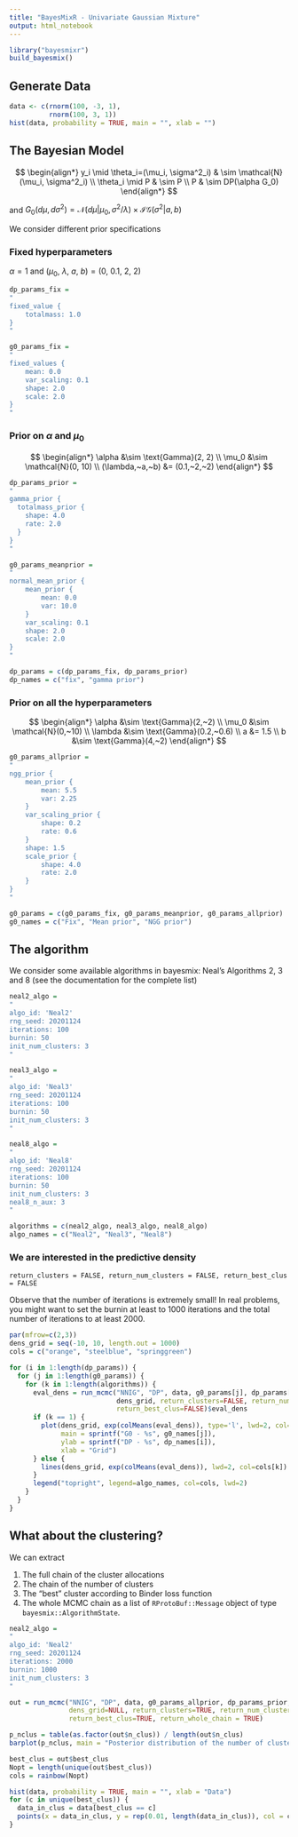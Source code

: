 ```yaml
---
title: "BayesMixR - Univariate Gaussian Mixture"
output: html_notebook
---
```


```r
library("bayesmixr")
build_bayesmix()
```

## Generate Data

```r
data <- c(rnorm(100, -3, 1),
          rnorm(100, 3, 1))
hist(data, probability = TRUE, main = "", xlab = "")
```

## The Bayesian Model

$$
\begin{align*}
y_i \mid \theta_i=(\mu_i, \sigma^2_i) & \sim \mathcal{N}(\mu_i, \sigma^2_i) \\
\theta_i \mid P & \sim P \\
P & \sim DP(\alpha G_0)
\end{align*}
$$

and $G_0(d\mu, d\sigma^2) = \mathcal N(d\mu | \mu_0, \sigma^2/\lambda) \times \mathcal{IG}(\sigma^2 | a, b)$

We consider different prior specifications

### Fixed hyperparameters

$\alpha = 1$ and $(\mu_0,~\lambda,~a,~b) = (0,~0.1,~2,~2)$

```r
dp_params_fix =
"
fixed_value {
    totalmass: 1.0
}
"

g0_params_fix =
"
fixed_values {
    mean: 0.0
    var_scaling: 0.1
    shape: 2.0
    scale: 2.0
}
"
```

### Prior on $\alpha$ and $\mu_{0}$

$$
\begin{align*}
\alpha &\sim \text{Gamma}(2, 2) \\
\mu_0 &\sim \mathcal{N}(0, 10) \\
(\lambda,~a,~b) &= (0.1,~2,~2)
\end{align*}
$$

```r
dp_params_prior =
"
gamma_prior {
  totalmass_prior {
    shape: 4.0
    rate: 2.0
  }
}
"

g0_params_meanprior =
"
normal_mean_prior {
    mean_prior {
        mean: 0.0
        var: 10.0
    }
    var_scaling: 0.1
    shape: 2.0
    scale: 2.0
}
"

dp_params = c(dp_params_fix, dp_params_prior)
dp_names = c("fix", "gamma prior")
```

### Prior on all the hyperparameters

$$
\begin{align*}
\alpha &\sim \text{Gamma}(2,~2) \\
\mu_0 &\sim \mathcal{N}(0,~10) \\
\lambda &\sim \text{Gamma}(0.2,~0.6) \\
a &= 1.5 \\
b &\sim \text{Gamma}(4,~2)
\end{align*}
$$

```r
g0_params_allprior =
"
ngg_prior {
    mean_prior {
        mean: 5.5
        var: 2.25
    }
    var_scaling_prior {
        shape: 0.2
        rate: 0.6
    }
    shape: 1.5
    scale_prior {
        shape: 4.0
        rate: 2.0
    }
}
"

g0_params = c(g0_params_fix, g0_params_meanprior, g0_params_allprior)
g0_names = c("Fix", "Mean prior", "NGG prior")
```

## The algorithm

We consider some available algorithms in bayesmix: Neal's Algorithms 2, 3 and 8 (see the documentation for the complete list)

```r
neal2_algo =
"
algo_id: 'Neal2'
rng_seed: 20201124
iterations: 100
burnin: 50
init_num_clusters: 3
"

neal3_algo =
"
algo_id: 'Neal3'
rng_seed: 20201124
iterations: 100
burnin: 50
init_num_clusters: 3
"

neal8_algo =
"
algo_id: 'Neal8'
rng_seed: 20201124
iterations: 100
burnin: 50
init_num_clusters: 3
neal8_n_aux: 3
"

algorithms = c(neal2_algo, neal3_algo, neal8_algo)
algo_names = c("Neal2", "Neal3", "Neal8")
```

### We are interested in the predictive density

`return_clusters = FALSE, return_num_clusters = FALSE, return_best_clus = FALSE`

Observe that the number of iterations is extremely small! In real problems, you might want to set the burnin at least to 1000 iterations and the total number of iterations to at least 2000.

```r
par(mfrow=c(2,3))
dens_grid = seq(-10, 10, length.out = 1000)
cols = c("orange", "steelblue", "springgreen")

for (i in 1:length(dp_params)) {
  for (j in 1:length(g0_params)) {
    for (k in 1:length(algorithms)) {
      eval_dens = run_mcmc("NNIG", "DP", data, g0_params[j], dp_params[i], algorithms[k],
                           dens_grid, return_clusters=FALSE, return_num_clusters=FALSE,
                           return_best_clus=FALSE)$eval_dens
      if (k == 1) {
        plot(dens_grid, exp(colMeans(eval_dens)), type='l', lwd=2, col=cols[k],
             main = sprintf("G0 - %s", g0_names[j]),
             ylab = sprintf("DP - %s", dp_names[i]),
             xlab = "Grid")
      } else {
        lines(dens_grid, exp(colMeans(eval_dens)), lwd=2, col=cols[k])
      }
      legend("topright", legend=algo_names, col=cols, lwd=2)
    }
  }
}
```

## What about the clustering?

We can extract

1.  The full chain of the cluster allocations
2.  The chain of the number of clusters
3.  The "best" cluster according to Binder loss function
4.  The whole MCMC chain as a list of `RProtoBuf::Message` object of type `bayesmix::AlgorithmState`.

```r
neal2_algo =
"
algo_id: 'Neal2'
rng_seed: 20201124
iterations: 2000
burnin: 1000
init_num_clusters: 3
"
```

```r
out = run_mcmc("NNIG", "DP", data, g0_params_allprior, dp_params_prior, neal2_algo,
               dens_grid=NULL, return_clusters=TRUE, return_num_clusters=TRUE,
               return_best_clus=TRUE, return_whole_chain = TRUE)
```

```r
p_nclus = table(as.factor(out$n_clus)) / length(out$n_clus)
barplot(p_nclus, main = "Posterior distribution of the number of clusters")
```

```r
best_clus = out$best_clus
Nopt = length(unique(out$best_clus))
cols = rainbow(Nopt)

hist(data, probability = TRUE, main = "", xlab = "Data")
for (c in unique(best_clus)) {
  data_in_clus = data[best_clus == c]
  points(x = data_in_clus, y = rep(0.01, length(data_in_clus)), col = cols[c+1], pch=19)
}
```
